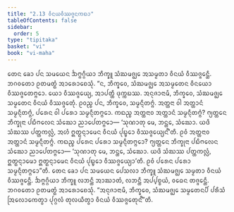 ```yaml
---
title: "2.13 ᩅᩥᨶᨿᩅᩥᩔᨩ᩠ᨩᨶᨠᨳᩣ"
tableOfContents: false
sidebar:
  order: 5
type: "tipitaka"
basket: "vi"
book: "vi-maha"
---
```



<DynamicBreadcrumb />

<Division number="152" book="vi-maha">

<Paragraph number="634" book="vi-maha">
ᨲᩮᨶ ᨡᩮᩣ ᨸᨶ ᩈᨾᨿᩮᨶ ᨨᨻ᩠ᨻᨣ᩠ᨣᩥᨿᩣ ᨽᩥᨠ᩠ᨡᩪ ᩈᩴᨥᨾᨩ᩠ᨫᩮ ᩋᩈᨾ᩠ᨾᨲᩣ ᩅᩥᨶᨿᩴ ᩅᩥᩔᨩ᩠ᨩᩮᨶ᩠ᨲᩥ. ᨽᨣᩅᨲᩮᩣ ᩑᨲᨾᨲ᩠ᨳᩴ ᩋᩣᩁᩮᩣᨧᩮᩈᩩᩴ. “ᨶ, ᨽᩥᨠ᩠ᨡᩅᩮ, ᩈᩴᨥᨾᨩ᩠ᨫᩮ ᩋᩈᨾ᩠ᨾᨲᩮᨶ ᩅᩥᨶᨿᩮᩣ ᩅᩥᩔᨩ᩠ᨩᩮᨲᨻ᩠ᨻᩮᩣ. ᨿᩮᩣ ᩅᩥᩔᨩ᩠ᨩᩮᨿ᩠ᨿ, ᩋᩣᨸᨲ᩠ᨲᩥ ᨴᩩᨠ᩠ᨠᨭᩔ. ᩋᨶᩩᨩᩣᨶᩣᨾᩥ, ᨽᩥᨠ᩠ᨡᩅᩮ, ᩈᩴᨥᨾᨩ᩠ᨫᩮ ᩈᨾ᩠ᨾᨲᩮᨶ ᩅᩥᨶᨿᩴ ᩅᩥᩔᨩ᩠ᨩᩮᨲᩩᩴ. ᩑᩅᨬ᩠ᨧ ᨸᨶ, ᨽᩥᨠ᩠ᨡᩅᩮ, ᩈᨾ᩠ᨾᨶ᩠ᨶᩥᨲᨻ᩠ᨻᩴ. ᩋᨲ᩠ᨲᨶᩣ ᩅᩤ ᩋᨲ᩠ᨲᩣᨶᩴ ᩈᨾ᩠ᨾᨶ᩠ᨶᩥᨲᨻ᩠ᨻᩴ, ᨸᩁᩮᨶ ᩅᩤ ᨸᩁᩮᩣ ᩈᨾ᩠ᨾᨶ᩠ᨶᩥᨲᨻ᩠ᨻᩮᩣ. ᨠᨳᨬ᩠ᨧ ᩋᨲ᩠ᨲᨶᩣᩅ ᩋᨲ᩠ᨲᩣᨶᩴ ᩈᨾ᩠ᨾᨶ᩠ᨶᩥᨲᨻ᩠ᨻᩴ? ᨻ᩠ᨿᨲ᩠ᨲᩮᨶ ᨽᩥᨠ᩠ᨡᩩᨶᩣ ᨸᨭᩥᨻᩃᩮᨶ ᩈᩴᨥᩮᩣ ᨬᩣᨸᩮᨲᨻ᩠ᨻᩮᩣ—
</Paragraph>

<Paragraph number="635" book="vi-maha">
‘ᩈᩩᨱᩣᨲᩩ ᨾᩮ, ᨽᨶ᩠ᨲᩮ, ᩈᩴᨥᩮᩣ. ᨿᨴᩥ ᩈᩴᨥᩔ ᨸᨲ᩠ᨲᨠᩃᩖᩴ, ᩋᩉᩴ ᩍᨲ᩠ᨳᨶ᩠ᨶᩣᨾᩮᨶ ᩅᩥᨶᨿᩴ ᨸᩩᨭ᩠ᨮᩮᩣ ᩅᩥᩔᨩ᩠ᨩᩮᨿ᩠ᨿᨶ᩺’ᨲᩥ. ᩑᩅᩴ ᩋᨲ᩠ᨲᨶᩣᩅ ᩋᨲ᩠ᨲᩣᨶᩴ ᩈᨾ᩠ᨾᨶ᩠ᨶᩥᨲᨻ᩠ᨻᩴ.
</Paragraph>

<Paragraph number="636" book="vi-maha">
ᨠᨳᨬ᩠ᨧ ᨸᩁᩮᨶ ᨸᩁᩮᩣ ᩈᨾ᩠ᨾᨶ᩠ᨶᩥᨲᨻ᩠ᨻᩮᩣ? ᨻ᩠ᨿᨲ᩠ᨲᩮᨶ ᨽᩥᨠ᩠ᨡᩩᨶᩣ ᨸᨭᩥᨻᩃᩮᨶ ᩈᩴᨥᩮᩣ ᨬᩣᨸᩮᨲᨻ᩠ᨻᩮᩣ—
</Paragraph>

<Paragraph number="637" book="vi-maha">
‘ᩈᩩᨱᩣᨲᩩ ᨾᩮ, ᨽᨶ᩠ᨲᩮ, ᩈᩴᨥᩮᩣ. ᨿᨴᩥ ᩈᩴᨥᩔ ᨸᨲ᩠ᨲᨠᩃᩖᩴ, ᩍᨲ᩠ᨳᨶ᩠ᨶᩣᨾᩮᩣ ᩍᨲ᩠ᨳᨶ᩠ᨶᩣᨾᩮᨶ ᩅᩥᨶᨿᩴ ᨸᩩᨭ᩠ᨮᩮᩣ ᩅᩥᩔᨩ᩠ᨩᩮᨿ᩠ᨿᩣ’ᨲᩥ. ᩑᩅᩴ ᨸᩁᩮᨶ ᨸᩁᩮᩣ ᩈᨾ᩠ᨾᨶ᩠ᨶᩥᨲᨻ᩠ᨻᩮᩣ”ᨲᩥ.
</Paragraph>

<Paragraph number="638" book="vi-maha">
ᨲᩮᨶ ᨡᩮᩣ ᨸᨶ ᩈᨾᨿᩮᨶ ᨸᩮᩈᩃᩣ ᨽᩥᨠ᩠ᨡᩪ ᩈᩴᨥᨾᨩ᩠ᨫᩮ ᩈᨾ᩠ᨾᨲᩣ ᩅᩥᨶᨿᩴ ᩅᩥᩔᨩ᩠ᨩᩮᨶ᩠ᨲᩥ. ᨨᨻ᩠ᨻᨣ᩠ᨣᩥᨿᩣ ᨽᩥᨠ᩠ᨡᩪ ᩃᨽᨶ᩠ᨲᩥ ᩋᩣᨥᩣᨲᩴ, ᩃᨽᨶ᩠ᨲᩥ ᩋᨸ᩠ᨸᨧ᩠ᨧᨿᩴ, ᩅᨵᩮᨶ ᨲᨩ᩠ᨩᩮᨶ᩠ᨲᩥ. ᨽᨣᩅᨲᩮᩣ ᩑᨲᨾᨲ᩠ᨳᩴ ᩋᩣᩁᩮᩣᨧᩮᩈᩩᩴ. “ᩋᨶᩩᨩᩣᨶᩣᨾᩥ, ᨽᩥᨠ᩠ᨡᩅᩮ, ᩈᩴᨥᨾᨩ᩠ᨫᩮ ᩈᨾ᩠ᨾᨲᩮᨶᨸᩥ ᨸᩁᩥᩈᩴ ᩒᩃᩮᩣᨠᩮᨲ᩠ᩅᩣ ᨸᩩᨣ᩠ᨣᩃᩴ ᨲᩩᩃᨿᩥᨲ᩠ᩅᩣ ᩅᩥᨶᨿᩴ ᩅᩥᩔᨩ᩠ᨩᩮᨲᩩᨶ᩺”ᨲᩥ.
</Paragraph>
</Division>